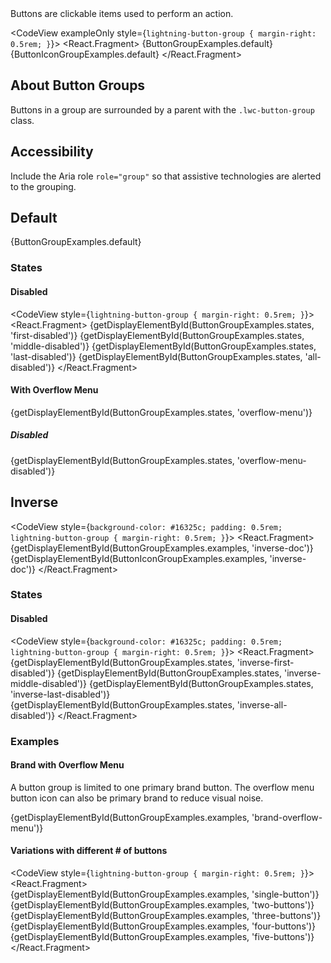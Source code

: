 
<div className="doc lead">
  Buttons are clickable items used to perform an action.
</div>

<CodeView exampleOnly style={`lightning-button-group { margin-right: 0.5rem; }`}>
  <React.Fragment>
    {ButtonGroupExamples.default}
    {ButtonIconGroupExamples.default}
  </React.Fragment>
</CodeView>

## About Button Groups

Buttons in a group are surrounded by a parent with the `.lwc-button-group` class.

## Accessibility

Include the Aria role `role="group"` so that assistive technologies are alerted to the grouping.

## Default

<CodeView>
  {ButtonGroupExamples.default}
</CodeView>

### States

#### Disabled

<CodeView style={`lightning-button-group { margin-right: 0.5rem; }`}>
  <React.Fragment>
    {getDisplayElementById(ButtonGroupExamples.states, 'first-disabled')}
    {getDisplayElementById(ButtonGroupExamples.states, 'middle-disabled')}
    {getDisplayElementById(ButtonGroupExamples.states, 'last-disabled')}
    {getDisplayElementById(ButtonGroupExamples.states, 'all-disabled')}
  </React.Fragment>
</CodeView>

#### With Overflow Menu

<CodeView>
  {getDisplayElementById(ButtonGroupExamples.states, 'overflow-menu')}
</CodeView>

##### Disabled

<CodeView>
  {getDisplayElementById(ButtonGroupExamples.states, 'overflow-menu-disabled')}
</CodeView>

## Inverse

<CodeView style={`background-color: #16325c; padding: 0.5rem; lightning-button-group { margin-right: 0.5rem; }`}>
  <React.Fragment>
    {getDisplayElementById(ButtonGroupExamples.examples, 'inverse-doc')}
    {getDisplayElementById(ButtonIconGroupExamples.examples, 'inverse-doc')}
  </React.Fragment>
</CodeView>

### States

#### Disabled

<CodeView style={`background-color: #16325c; padding: 0.5rem; lightning-button-group { margin-right: 0.5rem; }`}>
  <React.Fragment>
    {getDisplayElementById(ButtonGroupExamples.states, 'inverse-first-disabled')}
    {getDisplayElementById(ButtonGroupExamples.states, 'inverse-middle-disabled')}
    {getDisplayElementById(ButtonGroupExamples.states, 'inverse-last-disabled')}
    {getDisplayElementById(ButtonGroupExamples.states, 'inverse-all-disabled')}
  </React.Fragment>
</CodeView>

### Examples

#### Brand with Overflow Menu

A button group is limited to one primary brand button. The overflow menu button icon can also be primary brand to reduce visual noise.

<CodeView>
  {getDisplayElementById(ButtonGroupExamples.examples, 'brand-overflow-menu')}
</CodeView>

#### Variations with different # of buttons

<CodeView style={`lightning-button-group { margin-right: 0.5rem; }`}>
  <React.Fragment>
    {getDisplayElementById(ButtonGroupExamples.examples, 'single-button')}
    {getDisplayElementById(ButtonGroupExamples.examples, 'two-buttons')}
    {getDisplayElementById(ButtonGroupExamples.examples, 'three-buttons')}
    {getDisplayElementById(ButtonGroupExamples.examples, 'four-buttons')}
    {getDisplayElementById(ButtonGroupExamples.examples, 'five-buttons')}
  </React.Fragment>
</CodeView>
